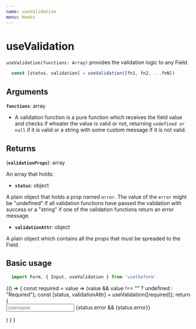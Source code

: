 ---
name: useValidation
menu: Hooks
---


# useValidation
`useValidation(functions: Array)` provides the validation logic to any Field.

```javascript
  const [status, validation] = useValidation([fn1, fn2, ...fnN])
```

## Arguments

**`functions`**: array

  - A validation function is a pure function which receives the field value and checks if wheater the value is valid or not, returning `undefined or null` if it is valid or a string with some custom message if it is not valid.

## Returns

(**`validationProps`**): array

An array that holds:

  - **`status`**: object

  A plain object that holds a prop named `error`.
  The value of the `error` might be "undefined" if all validation functions
  have passed the validation with success or a "string" if one of the validation functions return an error message.

  - **`validationAttr`**: object

  A plain object which contains all the props that must be spreaded to the Field.

## Basic usage

```javascript
  import Form, { Input, useValidation } from 'usetheform'
```

<Playground>
{() => {
    const required = value => (value && value !== "" ? undefined : "Required");
    const [status, validationAttr] = useValidation([required]);
    return (
      <Form>
        <Input type="text" name="username" touched placeholder="Username" {...validationAttr} />
        {status.error && <label>{status.error}</label>}
      </Form>
    )
  }
}
</Playground>